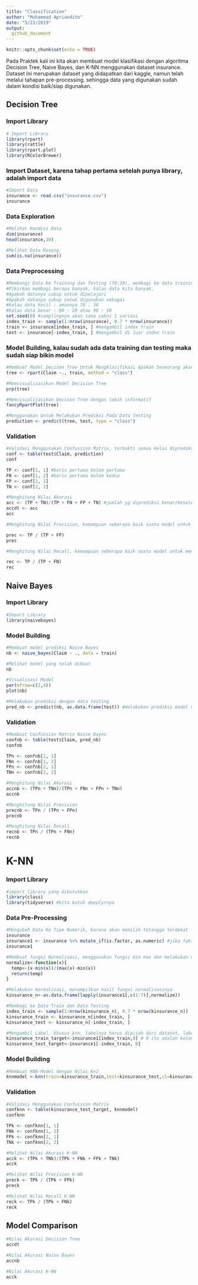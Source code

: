 ---
title: "Classification"
author: "Muhammad Apriandito"
date: "5/23/2019"
output:
  github_document
---

```{r setup, include=FALSE}
knitr::opts_chunk$set(echo = TRUE)
```

Pada Praktek kali ini kita akan membuat model klasifikasi dengan algoritma Decision Tree, Naive Bayes, dan K-NN menggunakan dataset insurance. Dataset ini merupakan dataset yang didapatkan dari kaggle, namun telah melalui tahapan pre-processing. sehingga data yang digunakan sudah dalam kondisi baik/siap digunakan. 

## Decision Tree

### Import Library
```{r}
# Import Library
library(rpart)
library(rattle)
library(rpart.plot)
library(RColorBrewer)
```

### Import Dataset, karena tahap pertama setelah punya library, adalah import data
```{r}
#Import Data
insurance <- read.csv("insurance.csv")
insurance

```

### Data Exploration
```{r}
#Melihat Kondisi Data
dim(insurance)
head(insurance,10)
```

```{r}
#Melihat Data Kosong
sum(is.na(insurance))
```

### Data Preprocessing
```{r}
#Membangi Data Ke Training dan Testing (70:30), membagi ke data training dan testing dimana melakukan splitting training dan testing
#Pikirkan membagi berapa banyak, kalau data kita banyak,
#Apakah datanya cukup untuk dipelajari
#Apakah datanya cukup untuk digunakan sebagai 
#kalau data kecil : amannya 70 : 30
#kalau data besar : 80 : 20 atau 90 : 10
set.seed(0) #samplingnya akan sama yakni 1 variasi
index_train <- sample(1:nrow(insurance), 0.7 * nrow(insurance))
train <- insurance[index_train, ] #mengambil index train
test <- insurance[-index_train, ] #mengambil di luar index train
```

### Model Building, kalau sudah ada data training dan testing maka sudah siap bikin model
```{r}
#Membuat Model Decison Tree Untuk Mengklasifikasi Apakah Seseorang akan klaim Asuransi atau tidak. 
tree <- rpart(Claim ~., train, method = "class")
```

```{r}
#Memvisualisasikan Model Decision Tree
prp(tree)
```

```{r}
#Memvisualisasikan Decison Tree dengan lebih informatif
fancyRpartPlot(tree)
```

```{r}
#Menggunakan Untuk Melakukan Prediksi Pada Data Testing
prediction <- predict(tree, test, type = "class")
```

### Validation
```{r}
#Validasi Menggunakan Confussion Matrix, terbukti semua kelas diprediksi dg sgt baik
conf <- table(test$Claim, prediction)
conf
```

```{r}
TP <- conf[1, 1] #baris pertama kolom pertama
FN <- conf[1, 2] #baris pertama kolom kedua
FP <- conf[2, 1] 
TN <- conf[2, 2] 
```

```{r}
#Menghitung Nilai Akurasi
acc <- (TP + TN)/(TP + FN + FP + TN) #jumlah yg diprediksi benar/keseluruhan
accdt <- acc
acc
```

```{r}
#Menghitung Nilai Precision, kemampuan seberapa baik suatu model untuk memprediksi nilai yg benar ke depannya.

prec <- TP / (TP + FP)
prec
```

```{r}
#Menghitung Nilai Recall, kemampuan seberapa baik suatu model untuk memprediksi kelas ke depannya.

rec <- TP / (TP + FN)
rec
```

## Naive Bayes

### Import Library
```{r}
#Import Library
library(naivebayes)
```

### Model Building
```{r}
#Membuat model prediksi Naive Bayes
nb <- naive_bayes(Claim ~ ., data = train)

#Melihat model yang telah dibuat 
nb
```

```{r}
#Visualisasi Model
par(mfrow=c(2,4))
plot(nb)
```

```{r}
#Melakukan prediksi dengan data testing
pred_nb <- predict(nb, as.data.frame(test)) #melakukan prediksi model nb ke data test
```

### Validation
```{r}
#Membuat Confussion Matrix Naive Bayes
confnb <- table(test$Claim, pred_nb)
confnb
```

```{r}
TPn <- confnb[1, 1] 
FNn <- confnb[1, 2] 
FPn <- confnb[2, 1] 
TNn <- confnb[2, 2] 
```

```{r}
#Menghitung Nilai Akurasi
accnb <- (TPn + TNn)/(TPn + FNn + FPn + TNn)
accnb
```

```{r}
#Menghitung Nilai Precision
precnb <- TPn / (TPn + FPn)
precnb
```

```{r}
#Menghitung Nilai Recall
recnb <- TPn / (TPn + FNn)
recnb
```

# K-NN

### Import Library
```{r}
#import library yang dibutuhkan
library(class)
library(tidyverse) #kita butuh deeplyrnya
```

### Data Pre-Processing
```{r}
#Mengubah Data Ke Tipe Numerik, karena akan memilih tetangga terdekat
insurance
insurance1 <- insurance %>% mutate_if(is.factor, as.numeric) #jika faktor maka ubah ke numerik
insurance1
```

```{r}
#Membuat fungsi Normalisasi, menggunakan fungsi min max dan melakukan normalisasi untuk semua kolom
normalize<-function(x){
  temp<-(x-min(x))/(max(x)-min(x))
  return(temp)
}
```

```{r}
#Melakukan Normalisasi, menampilkan hasil fungsi normalisasinya
kinsurance_n<-as.data.frame(lapply(insurance1[,c(1:7)],normalize))
```

```{r}
#Membagi ke Data Train dan Data Testing
index_train <- sample(1:nrow(kinsurance_n), 0.7 * nrow(kinsurance_n))
kinsurance_train <- kinsurance_n[index_train, ]
kinsurance_test <- kinsurance_n[-index_train, ]
```

```{r}
#Mengambil Label, khusus knn, labelnya harus dipisah dari dataset, labelnya ada di kolom ke 8, karena c(1:7)
kinsurance_train_target<-insurance1[index_train,8] # 8 itu adalah kolom yg menjadi target
kinsurance_test_target<-insurance1[-index_train, 8]
```

### Model Building
```{r}
#Membuat KNN-Model dengan Nilai K=2
knnmodel <-knn(train=kinsurance_train,test=kinsurance_test,cl=kinsurance_train_target,k=2) #k=2
```

### Validation
```{r}
#Validasi Menggunakan Confussion Matrix
confknn <- table(kinsurance_test_target, knnmodel)
confknn
```

```{r}
TPk <- confknn[1, 1] 
FNk <- confknn[1, 2] 
FPk <- confknn[2, 1] 
TNk <- confknn[2, 2]
```

```{r}
#Melihat Nilai Akurasi K-NN
acck <- (TPk + TNk)/(TPk + FNk + FPk + TNk)
acck
```

```{r}
#Melihat Nilai Precision K-NN
preck <- TPk / (TPk + FPk)
preck
```

```{r}
#Melihat Nilai Recall K-NN
reck <- TPk / (TPk + FNk)
reck
```

## Model Comparison
```{r}
#Nilai Akurasi Decision Tree
accdt

#Nilai Akurasi Naive Bayes
accnb

#Nilai Akurasi K-NN
acck
```

